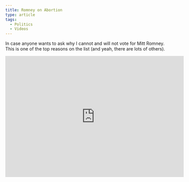 ```yaml
---
title: Romney on Abortion
type: article
tags:
  - Politics
  - Videos
---
```


In case anyone wants to ask why I cannot and will not vote for Mitt Romney. This is one of the top reasons on the list (and yeah, there are lots of others).

<p>
    <iframe width="560" height="380" src="http://www.youtube.com/embed/P_w9pquznG4?rel=0" frameBorder="0" allowFullScreen=""></iframe>
</p>
